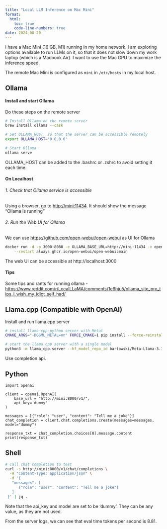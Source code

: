 ```yaml
---
title: "Local LLM Inference on Mac Mini"
format: 
  html: 
    toc: true
    code-line-numbers: true
date: 2024-08-20
---
```


I have a Mac Mini (16 GB, M1) running in my home network. I am exploring options available to run LLMs on it, so that 
it does not slow down my work laptop (which is a Macbook Air). I want to use the Mac GPU to maximize the inference speed.

The remote Mac Mini is configured as `mini` in `/etc/hosts` in my local host. 

## Ollama
#### Install and start Ollama
Do these steps on the remote server
```.zsh
# Install Ollama on the remote server
brew install ollama --cask

# Set OLLAMA_HOST, so that the server can be accessible remotely 
export OLLAMA_HOST='0.0.0.0'

# Start Ollama
ollama serve
```
OLLAMA_HOST can be added to the .bashrc or .zshrc to avoid setting it each time. 

#### On Localhost

###### 1. Check that Ollama service is accessible 
Using a browser, go to <http://mini:11434>. It should show the message "Ollama is running"

###### 2. Run the Web UI for Ollama
We can use <https://github.com/open-webui/open-webui> as UI for Ollama
```.zsh
docker run -d -p 3000:8080 -e OLLAMA_BASE_URL=http://mini:11434 -v open-webui:/app/backend/data --name open-webui \
    --restart always ghcr.io/open-webui/open-webui:main
```
The web UI can be accessible at http://localhost:3000

#### Tips
Some tips and rants for running ollama - <https://www.reddit.com/r/LocalLLaMA/comments/1e9hju5/ollama_site_pro_tips_i_wish_my_idiot_self_had/>

## Llama.cpp (Compatible with OpenAI)
Install and run llama.cpp server
```.zsh
# install llama-cpp-python server with Metal 
CMAKE_ARGS="-DGGML_METAL=on" FORCE_CMAKE=1 pip install --force-reinstall --no-cache-dir 'llama-cpp-python[server]'

# start the llama.cpp server with a single model
python3 -m llama_cpp.server --hf_model_repo_id bartowski/Meta-Llama-3.1-8B-Instruct-GGUF --model '*Q6_K_L.gguf' --chat_format llama-3 --host 0.0.0.0
```

Use completion api.

::: {.panel-tabset}
## Python
```.python
import openai

client = openai.OpenAI(
    base_url = "http://mini:8000/v1/",
    api_key='dummy'
)

messages = [{"role": "user", "content": "Tell me a joke"}]
chat_completion = client.chat.completions.create(messages=messages, model="dummy")

response_txt = chat_completion.choices[0].message.content
print(response_txt)
```

## Shell
```.zsh
# call chat completion to test
curl -s http://mini:8000/v1/chat/completions \
  -H "Content-Type: application/json" \
  -d '{
   "messages": [
      {"role": "user", "content": "Tell me a joke"}
   ]
 }' | jq .
```

:::
Note that the api_key and model are set to be 'dummy'. They can be any value, as they are not used. 

From the server logs, we can see that eval time tokens per second is 8.81.